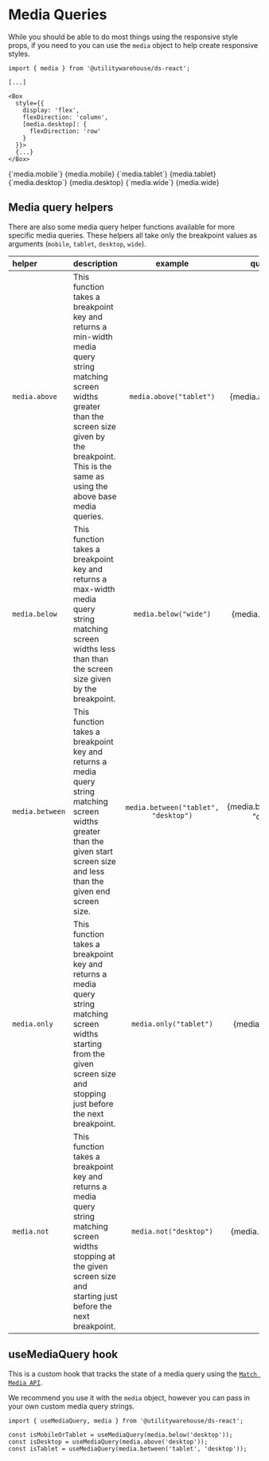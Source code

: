 

<Meta title="Documentation / Media Queries" />

# Media Queries

While you should be able to do most things using the responsive style props, if
you need to you can use the `media` object to help create responsive
styles.

```tsx
import { media } from '@utilitywarehouse/ds-react';

[...]

<Box
  style={{
    display: 'flex',
    flexDirection: 'column',
    [media.desktop]: {
      flexDirection: 'row'
    }
  }}>
  {...}
</Box>
```

<Unstyled>
  <Flex direction="column" gap="100" width="500px">
    <Flex justify="space-between" align="center">
      <BodyText variant="body" as="span">
        {`media.mobile`}
      </BodyText>
      <BodyText variant="body" as="span">
        {media.mobile}
      </BodyText>
    </Flex>
    <Divider />
    <Flex justify="space-between" align="center">
      <BodyText variant="body" as="span">
        {`media.tablet`}
      </BodyText>
      <BodyText variant="body" as="span">
        {media.tablet}
      </BodyText>
    </Flex>
    <Divider />
    <Flex justify="space-between" align="center">
      <BodyText variant="body" as="span">
        {`media.desktop`}
      </BodyText>
      <BodyText variant="body" as="span">
        {media.desktop}
      </BodyText>
    </Flex>
    <Divider />
    <Flex justify="space-between" align="center">
      <BodyText variant="body" as="span">
        {`media.wide`}
      </BodyText>
      <BodyText variant="body" as="span">
        {media.wide}
      </BodyText>
    </Flex>
  </Flex>
</Unstyled>

<Flex padding="300" />

## Media query helpers

There are also some media query helper functions available for more specific
media queries. These helpers all take only the breakpoint values as arguments
(`mobile`, `tablet`, `desktop`, `wide`).

| helper          | description                                                                                                                                                                                                          |               example                |             query string             |
| :-------------- | :------------------------------------------------------------------------------------------------------------------------------------------------------------------------------------------------------------------- | :----------------------------------: | :----------------------------------: |
| `media.above`   | This function takes a breakpoint key and returns a min-width media query string matching screen widths greater than the screen size given by the breakpoint. This is the same as using the above base media queries. |       `media.above("tablet")`        |       {media.above("tablet")}        |
| `media.below`   | This function takes a breakpoint key and returns a max-width media query string matching screen widths less than than the screen size given by the breakpoint.                                                       |        `media.below("wide")`         |        {media.below("wide")}         |
| `media.between` | This function takes a breakpoint key and returns a media query string matching screen widths greater than the given start screen size and less than the given end screen size.                                       | `media.between("tablet", "desktop")` | {media.between("tablet", "desktop")} |
| `media.only`    | This function takes a breakpoint key and returns a media query string matching screen widths starting from the given screen size and stopping just before the next breakpoint.                                       |        `media.only("tablet")`        |        {media.only("tablet")}        |
| `media.not`     | This function takes a breakpoint key and returns a media query string matching screen widths stopping at the given screen size and starting just before the next breakpoint.                                         |        `media.not("desktop")`        |        {media.not("desktop")}        |

## useMediaQuery hook

This is a custom hook that tracks the state of a media query using the [`Match Media API`](https://developer.mozilla.org/en-US/docs/Web/API/Window/matchMedia).

We recommend you use it with the `media` object, however you can pass in your own custom media query strings.

```tsx
import { useMediaQuery, media } from '@utilitywarehouse/ds-react';

const isMobileOrTablet = useMediaQuery(media.below('desktop'));
const isDesktop = useMediaQuery(media.above('desktop'));
const isTablet = useMediaQuery(media.between('tablet', 'desktop'));
```
